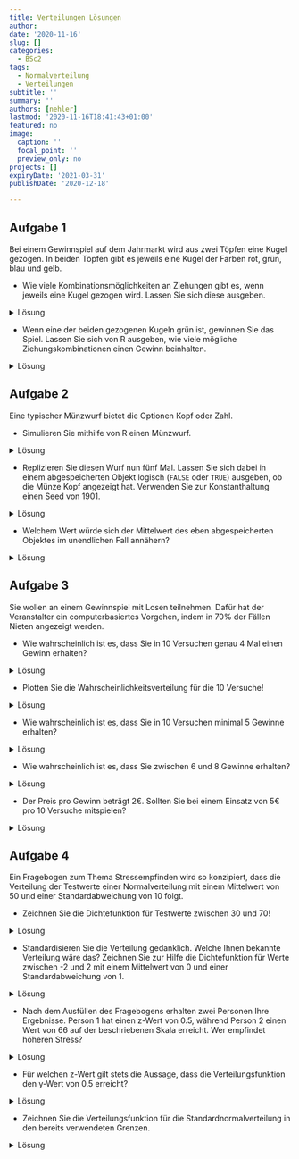 ```yaml
---
title: Verteilungen Lösungen
author: 
date: '2020-11-16'
slug: []
categories:
  - BSc2
tags:
  - Normalverteilung
  - Verteilungen
subtitle: ''
summary: ''
authors: [nehler]
lastmod: '2020-11-16T18:41:43+01:00'
featured: no
image:
  caption: ''
  focal_point: ''
  preview_only: no
projects: []
expiryDate: '2021-03-31'
publishDate: '2020-12-18'

---
```


## Aufgabe 1

Bei einem Gewinnspiel auf dem Jahrmarkt wird aus zwei Töpfen eine Kugel gezogen. In beiden Töpfen gibt es jeweils eine Kugel der Farben rot, grün, blau und gelb.

* Wie viele Kombinationsmöglichkeiten an Ziehungen gibt es, wenn jeweils eine Kugel gezogen wird. Lassen Sie sich diese ausgeben. 

<details><summary>Lösung</summary>

An dieser Stelle zunächst eine generelle Anmerkung: Für einige der nachfolgenden Aufgaben wird es - wie eigentlich fast immer in `R` - mehrere Lösungswege geben. Die hier gezeigten Wege sind also exemplarische Vorlagen. 

```r
topf <- c('rot','gruen','blau','gelb')
kombis <- expand.grid(topf, topf)
nrow(kombis)
```

Es gibt demnach 16 Möglichkeiten.

</details>

* Wenn eine der beiden gezogenen Kugeln grün ist, gewinnen Sie das Spiel. Lassen Sie sich von R ausgeben, wie viele mögliche Ziehungskombinationen einen Gewinn beinhalten.

<details><summary>Lösung</summary>

```r
kombis$gewinn <- kombis$Var1 == 'gruen'|kombis$Var2 == 'gruen'
sum(kombis$gewinn == TRUE)
```

Die Spalte Gewinn enthält hier in logischer Form Informationen darüber, ob eine der beiden Kugeln grün war. Danach muss also nur noch die Summe der `TRUE` Einträge geprüft werden. Diese ist 7.

</details>

## Aufgabe 2

Eine typischer Münzwurf bietet die Optionen Kopf oder Zahl.

* Simulieren Sie mithilfe von R einen Münzwurf.

<details><summary>Lösung</summary>

```r
muenze <- c('Kopf', 'Zahl')
sample(x = muenze, size = 1)
```

</details>

* Replizieren Sie diesen Wurf nun fünf Mal. Lassen Sie sich dabei in einem abgespeicherten Objekt logisch (`FALSE` oder `TRUE`) ausgeben, ob die Münze Kopf angezeigt hat. Verwenden Sie zur Konstanthaltung einen Seed von 1901.

<details><summary>Lösung</summary>

```r
set.seed(1901)
kopfwurf <- replicate(n = 5, expr = sample(x = muenze, size = 1)=="Kopf")
```

Natürlich wäre es auch möglich, erst die 5 Replikationen in einem Objekt abzulegen und dieses dann auf Kopf-Würfe zu untersuchen. Allerdings kann diese Operation auch gleich in die `replicate` Funktion mit eingebaut werden.

</details>


* Welchem Wert würde sich der Mittelwert des eben abgespeicherten Objektes im unendlichen Fall annähern?

<details><summary>Lösung</summary>

`TRUE` und `FALSE` werden wie bereits besprochen als `1` und `0` in `R` behandelt. Bei unendlichen Würfen sollt man erwarten, dass Kopf und Zahl gleich häufig vorkommen. Demnach stehen in unserem Objekt gleich viele `TRUE` und `FALSE` Angaben. Der Mittelwert würde gegen 0.5 gehen. 

</details>

## Aufgabe 3

Sie wollen an einem Gewinnspiel mit Losen teilnehmen. Dafür hat der Veranstalter ein computerbasiertes Vorgehen, indem in 70% der Fällen Nieten angezeigt werden. 

* Wie wahrscheinlich ist es, dass Sie in 10 Versuchen genau 4 Mal einen Gewinn erhalten?

<details><summary>Lösung</summary>

```r
dbinom(x = 4, size = 10, prob = 0.3)
```

</details>

* Plotten Sie die Wahrscheinlichkeitsverteilung für die 10 Versuche!

<details><summary>Lösung</summary>

```r
x <- c(0:10)
probs <- dbinom(x, size = 10, prob = 0.3)
plot(x = x, y = probs, type = "h", xlab = "Häufigkeiten eines Gewinns", ylab = "Wahrscheinlichkeit bei 10 Versuchen")
```

</details>

* Wie wahrscheinlich ist es, dass Sie in 10 Versuchen minimal 5 Gewinne erhalten?

<details><summary>Lösung</summary>

```r
pbinom (q = 4, size = 10, prob = 0.3, lower.tail = FALSE)
```

Durch `q = 4` und `lower.tail = FALSE` werden hier die Werte von 5 bis 10 Gewinnen aufaddiert.

</details>

* Wie wahrscheinlich ist es, dass Sie zwischen 6 und 8 Gewinne erhalten?

<details><summary>Lösung</summary>

```r
pbinom(q = 8, size = 10, prob = 0.3) - pbinom(q = 5, size = 10, prob = 0.3)
```

</details>

* Der Preis pro Gewinn beträgt 2€. Sollten Sie bei einem Einsatz von 5€ pro 10 Versuche mitspielen?

<details><summary>Lösung</summary>

Hier sollte herausgefunden werden, welchen Erwartungswert man für die Teilnahme hat. 30% der Versuche sollten Gewinne sein. 

```r
anzahlGewinne <- 10*.3       #Erwartungswert bei 10 Versuchen
GeldErw <- anzahlGewinne * 2 #Erwartungswert in Euro
GeldErw > 5  
```

Die letzte Zeile vergleicht unseren erwarteten Gewinn in Euro mit dem Einsatz. Da der durchschnittliche Gewinn höher ist als der Einsatz - anders als in Gewinnspielen in der realen Welt - sollte man hier wohl mitspielen.

</details>

## Aufgabe 4

Ein Fragebogen zum Thema Stressempfinden wird so konzipiert, dass die Verteilung der Testwerte einer Normalverteilung mit einem Mittelwert von 50 und einer Standardabweichung von 10 folgt.

* Zeichnen Sie die Dichtefunktion für Testwerte zwischen 30 und 70!

<details><summary>Lösung</summary>

```r
curve (expr = dnorm (x, mean = 50, sd = 10), 
       from = 30,
       to = 70, 
       main = "Dichtefunktion",
       xlab = "Stress-Werte", 
       ylab = "Dichte")
```

</details>

* Standardisieren Sie die Verteilung gedanklich. Welche Ihnen bekannte Verteilung wäre das? Zeichnen Sie zur Hilfe die Dichtefunktion für Werte zwischen -2 und 2 mit einem Mittelwert von 0 und einer Standardabweichung von 1.

<details><summary>Lösung</summary>

Die standardisierte Verteilung entspricht der Standardnormalverteilung. Das wird auch durch die Zeichnung verdeutlicht.

```r
curve (expr = dnorm (x, mean = 0, sd = 1), 
       from = -2,
       to = 2, 
       main = "Standardnormalverteilung",
       xlab = "standardisierte Stress-Werte",
       ylab = "Dichte")
```

</details>

* Nach dem Ausfüllen des Fragebogens erhalten zwei Personen Ihre Ergebnisse. Person 1 hat einen z-Wert von 0.5, während Person 2 einen Wert von 66 auf der beschriebenen Skala erreicht. Wer empfindet höheren Stress?

<details><summary>Lösung</summary>

Ein einfacher Weg ist die Standardisierung des Wertes des Skalenwertes nach der Formel.

```r
(66-50)/10
```

Wir sehen, dass die Person einen höheren z-Wert hat, also mehr Stress empfindet.

</details>

* Für welchen z-Wert gilt stets die Aussage, dass die Verteilungsfunktion den y-Wert von 0.5 erreicht?

<details><summary>Lösung</summary>

Dies gilt stets für einen z-Wert von 0, denn die Dichtefunktion ist symmetrisch mit der möglichen Spiegelung bei 0.

</details>

* Zeichnen Sie die Verteilungsfunktion für die Standardnormalverteilung in den bereits verwendeten Grenzen.

<details><summary>Lösung</summary>

```r
curve (expr = pnorm (x, mean = 0, sd = 1),
       from = -2,
       to = 2,
       main = "Verteilungsfunktion",
       xlab = "standardisierte Teswerte",
       ylab = "F(x)")
```

</details>
